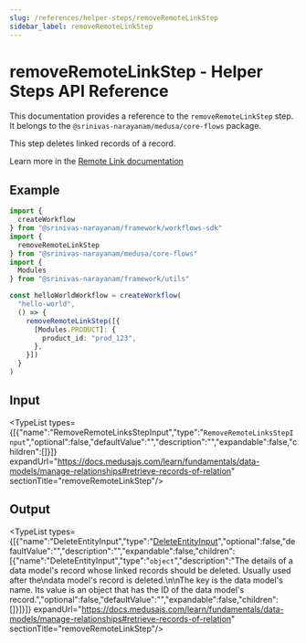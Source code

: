 ```yaml
---
slug: /references/helper-steps/removeRemoteLinkStep
sidebar_label: removeRemoteLinkStep
---
```



# removeRemoteLinkStep - Helper Steps API Reference

This documentation provides a reference to the `removeRemoteLinkStep` step. It belongs to the `@srinivas-narayanam/medusa/core-flows` package.

This step deletes linked records of a record.

Learn more in the [Remote Link documentation](https://docs.medusajs.com/learn/fundamentals/module-links/remote-link#cascade-delete-linked-records)

## Example

```ts
import {
  createWorkflow
} from "@srinivas-narayanam/framework/workflows-sdk"
import {
  removeRemoteLinkStep
} from "@srinivas-narayanam/medusa/core-flows"
import {
  Modules
} from "@srinivas-narayanam/framework/utils"

const helloWorldWorkflow = createWorkflow(
  "hello-world",
  () => {
    removeRemoteLinkStep([{
      [Modules.PRODUCT]: {
        product_id: "prod_123",
      },
    }])
  }
)
```

## Input

<TypeList types={[{"name":"RemoveRemoteLinksStepInput","type":"`RemoveRemoteLinksStepInput`","optional":false,"defaultValue":"","description":"","expandable":false,"children":[]}]} expandUrl="https://docs.medusajs.com/learn/fundamentals/data-models/manage-relationships#retrieve-records-of-relation" sectionTitle="removeRemoteLinkStep"/>

## Output

<TypeList types={[{"name":"DeleteEntityInput","type":"[DeleteEntityInput](../../../modules_sdk/types/modules_sdk.DeleteEntityInput/page.mdx)","optional":false,"defaultValue":"","description":"","expandable":false,"children":[{"name":"DeleteEntityInput","type":"`object`","description":"The details of a data model's record whose linked records should be deleted. Usually used after the\ndata model's record is deleted.\n\nThe key is the data model's name. Its value is an object that has the ID of the data model's record.","optional":false,"defaultValue":"","expandable":false,"children":[]}]}]} expandUrl="https://docs.medusajs.com/learn/fundamentals/data-models/manage-relationships#retrieve-records-of-relation" sectionTitle="removeRemoteLinkStep"/>
